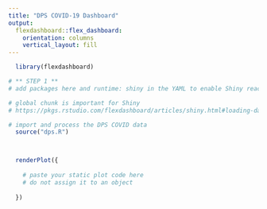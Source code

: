 ```yaml
---
title: "DPS COVID-19 Dashboard"
output: 
  flexdashboard::flex_dashboard:
    orientation: columns
    vertical_layout: fill
---
```


```r
  library(flexdashboard)

# ** STEP 1 **
# add packages here and runtime: shiny in the YAML to enable Shiny reactivity
```

```r
# global chunk is important for Shiny
# https://pkgs.rstudio.com/flexdashboard/articles/shiny.html#loading-data

# import and process the DPS COVID data
  source("dps.R")
```

<!-- # ** STEP 2 **

Create at least one static plot that you will make reactive
You will eventually copy/paste this chart to a different chunk in your layout
Leave the next chunk to eval=FALSE so it does not run when knit
-->

```r

```


<!-- # ** STEP 3 **

Add a sidebar column below this comment section before STEP 4
https://pkgs.rstudio.com/flexdashboard/articles/shiny.html#input-sidebar
-->




<!-- # ** STEP 4 **

Decide on inputs to make your plot reactive
https://pkgs.rstudio.com/flexdashboard/articles/shiny.html#input-sidebar
-->

```r

```

<!-- # ** STEP 5 **

Decide on the remaining layout for your dashboard
https://pkgs.rstudio.com/flexdashboard/articles/using.html#layout
-->




<!-- # ** STEP 6 **

Move the code chunk below to the appropriate place in your layout
Paste your static plot code inside renderPlot({ })
Connect your plot to the inputs you created in Step 4 with input$id
Set to eval=TRUE or remove eval
-->

```r
  renderPlot({
    
    # paste your static plot code here
    # do not assign it to an object
    
  })
```




<!-- # ** STEP 7 **

Time permitting, change the theme
https://pkgs.rstudio.com/flexdashboard/articles/theme.html#bootswatch-themes

Run:
install.packages("bslib")

Pick from options here:
https://bootswatch.com/

Edit your YAML with the name of the theme you would like:

---
output:
  flexdashboard::flex_dashboard:
    theme: 
      version: 4
      bootswatch: minty
---


Alternatively, create a custom theme:
https://pkgs.rstudio.com/flexdashboard/articles/theme.html#custom-themes

Run: 
install.packages("bslib")
install.packages("sass")

Edit your YAML with custom colors and Google Fonts:

---
output:
  flexdashboard::flex_dashboard:
    theme:
      version: 4
      bg: "#101010"
      fg: "#FDF7F7" 
      primary: "#ED79F9"
      navbar-bg: "#3ADAC6"
      base_font: 
        google: Prompt
      heading_font:
        google: Sen
      code_font:
        google: 
          # arguments to sass::font_google() 
          family: JetBrains Mono
          local: false
---

-->



